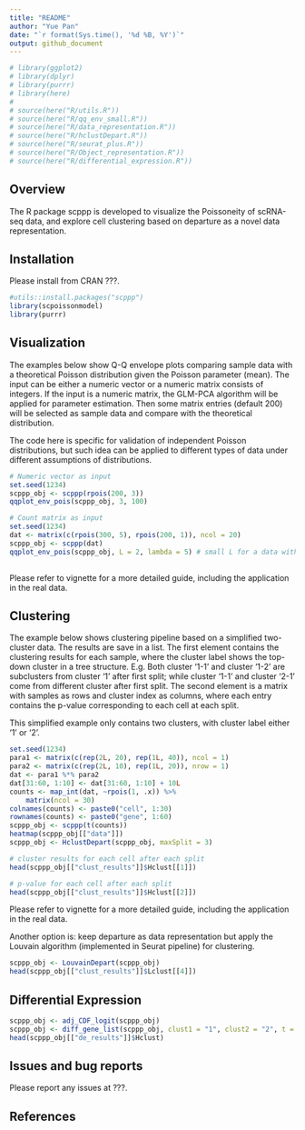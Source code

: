 ```yaml
---
title: "README"
author: "Yue Pan"
date: "`r format(Sys.time(), '%d %B, %Y')`"
output: github_document
---
```


```r
# library(ggplot2)
# library(dplyr)
# library(purrr)
# library(here)
# 
# source(here("R/utils.R"))
# source(here("R/qq_env_small.R"))
# source(here("R/data_representation.R"))
# source(here("R/hclustDepart.R"))
# source(here("R/seurat_plus.R"))
# source(here("R/Object_representation.R"))
# source(here("R/differential_expression.R"))
```


## Overview

The R package scppp is developed to visualize the Poissoneity of scRNA-seq data, and explore cell clustering based on departure as a novel data representation.

## Installation

Please install from CRAN ???.

```r
#utils::install.packages("scppp")
library(scpoissonmodel)
library(purrr)
```

## Visualization

The examples below show Q-Q envelope plots comparing sample data with a theoretical Poisson distribution given the Poisson parameter (mean). The input can be either a numeric vector or a numeric matrix consists of integers. If the input is a numeric matrix, the GLM-PCA algorithm will be applied for parameter estimation. Then some matrix entries (default 200) will be selected as sample data and compare with the theoretical distribution. 

The code here is specific for validation of independent Poisson distributions, but such idea can be applied to different types of data under different assumptions of distributions.

```r
# Numeric vector as input
set.seed(1234)
scppp_obj <- scppp(rpois(200, 3))
qqplot_env_pois(scppp_obj, 3, 100)

# Count matrix as input
set.seed(1234)
dat <- matrix(c(rpois(300, 5), rpois(200, 1)), ncol = 20)
scppp_obj <- scppp(dat)
qqplot_env_pois(scppp_obj, L = 2, lambda = 5) # small L for a data with less variance
  
```

Please refer to vignette for a more detailed guide, including the application in the real data.

## Clustering

The example below shows clustering pipeline based on a simplified two-cluster data. The results are save in a list. The first element contains the clustering results for each sample, where the cluster label shows the top-down cluster in a tree structure. E.g. Both cluster '1-1' and cluster '1-2' are subclusters from cluster '1' after first split; while cluster '1-1' and cluster '2-1' come from different cluster after first split.  The second element is a matrix with samples as rows and cluster index as columns, where each entry contains the p-value corresponding to each cell at each split.

This simplified example only contains two clusters, with cluster label either '1' or '2'.

```r

set.seed(1234)
para1 <- matrix(c(rep(2L, 20), rep(1L, 40)), ncol = 1)
para2 <- matrix(c(rep(2L, 10), rep(1L, 20)), nrow = 1)
dat <- para1 %*% para2
dat[31:60, 1:10] <- dat[31:60, 1:10] + 10L
counts <- map_int(dat, ~rpois(1, .x)) %>% 
    matrix(ncol = 30)
colnames(counts) <- paste0("cell", 1:30)
rownames(counts) <- paste0("gene", 1:60)
scppp_obj <- scppp(t(counts))
heatmap(scppp_obj[["data"]])
scppp_obj <- HclustDepart(scppp_obj, maxSplit = 3)

# cluster results for each cell after each split
head(scppp_obj[["clust_results"]]$Hclust[[1]])

# p-value for each cell after each split
head(scppp_obj[["clust_results"]]$Hclust[[2]])

```

Please refer to vignette for a more detailed guide, including the application in the real data.

Another option is: keep departure as data representation but apply the Louvain algorithm (implemented in Seurat pipeline) for clustering. 

```r
scppp_obj <- LouvainDepart(scppp_obj)
head(scppp_obj[["clust_results"]]$Lclust[[4]])
```

## Differential Expression

```r
scppp_obj <- adj_CDF_logit(scppp_obj) 
scppp_obj <- diff_gene_list(scppp_obj, clust1 = "1", clust2 = "2", t = F)
head(scppp_obj[["de_results"]]$Hclust)
```


## Issues and bug reports

Please report any issues at ???.

## References


